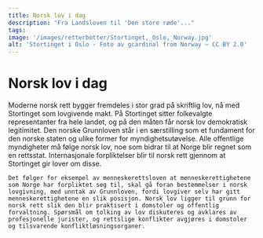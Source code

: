 ```yaml
---
title: Norsk lov i dag
description: "Fra Landsloven til 'Den store røde'..."
tags:
image: '/images/retterbotter/Stortinget,_Oslo,_Norway.jpg'
alt: 'Stortinget i Oslo - Foto av gcardinal from Norway – CC BY 2.0'
---
```



# Norsk lov i dag

<Container stil="initial side">
    Moderne norsk rett bygger fremdeles i stor grad på skriftlig lov, nå med Stortinget som lovgivende makt. På Stortinget sitter folkevalgte representanter fra hele landet, og på den måten får norsk lov demokratisk legitimitet. Den norske Grunnloven står i en særstilling som et fundament for den norske staten og ulike former for myndighetsutøvelse. Alle offentlige myndigheter må følge norsk lov, noe som bidrar til at Norge blir regnet som en rettsstat. Internasjonale forpliktelser blir til norsk rett gjennom at Stortinget gir lover om disse. 
    
    Det følger for eksempel av menneskerettsloven at menneskerettighetene som Norge har forpliktet seg til, skal gå foran bestemmelser i norsk lovgivning, med unntak av Grunnloven, fordi lovgiver selv har gitt menneskerettighetene en slik posisjon. Norsk lov ligger til grunn for norsk rett slik den blir praktisert i domstoler og offentlig forvaltning. Spørsmål om tolking av lov diskuteres og avklares av profesjonelle jurister, og rettslige konflikter avgjøres i domstoler og tilsvarende konfliktløsningsorganer.
</Container>

<Figure
    image="images/retterbotter/Norges_lover_med_hammer.jpg"
    title="Den gjenkjennelige rødfargete boken 'Norges lover', første gang utgitt i 1926 og siste gang oppdatert i 2021. Foto: Andreas Haldorsen – Eget verk, CC BY-SA 4.0."
    alt="Den gjenkjennelige rødfargete boken 'Norges lover'."
    href= "https://commons.wikimedia.org/w/index.php?curid=53417600"
>
</Figure>